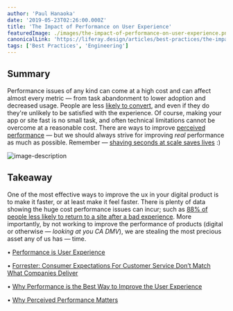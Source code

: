 ```yaml
---
author: 'Paul Hanaoka'
date: '2019-05-23T02:26:00.000Z'
title: 'The Impact of Performance on User Experience'
featuredImage: ./images/the-impact-of-performance-on-user-experience.png
canonicalLink: 'https://liferay.design/articles/best-practices/the-impact-of-performance-on-user-experience/'
tags: ['Best Practices', 'Engineering']
---
```


## Summary

Performance issues of any kind can come at a high cost and can affect almost every metric — from task abandonment to lower adoption and decreased usage. People are less [likely to convert](https://www.cloudflare.com/learning/performance/more/website-performance-conversion-rates/), and even if they do they're unlikely to be satisfied with the experience. Of course, making your app or site fast is no small task, and often technical limitations cannot be overcome at a reasonable cost. There are ways to improve [perceived performance](https://blog.teamtreehouse.com/perceived-performance) — but we should always strive for improving _real_ performance as much as possible. Remember — [shaving seconds at scale saves lives](https://www.folklore.org/StoryView.py?story=Saving_Lives.txt) :)

![image-description](./images/dbp/1558646716993webupload_00659870.png)

## Takeaway

One of the most effective ways to improve the ux in your digital product is to make it faster, or at least make it feel faster. There is plenty of data showing the huge cost performance issues can incur; such as [88% of people less likely to return to a site after a bad experience](http://designingforperformance.com/changing-culture/#impact-on-business-metrics). More importantly, by not working to improve the performance of products (digital or otherwise — _looking at you CA DMV_), we are stealing the most precious asset any of us has — time.

• [Performance is User Experience](http://designingforperformance.com/performance-is-ux/)

• [Forrester: Consumer Expectations For Customer Service Don’t Match What Companies Deliver](https://go.forrester.com/blogs/consumer-expectations-for-customer-service-dont-match-what-companies-deliver/)

• [Why Performance is the Best Way to Improve the User Experience](https://boagworld.com/usability/performance-ux/)

• [Why Perceived Performance Matters](https://www.smashingmagazine.com/2015/09/why-performance-matters-the-perception-of-time/)

